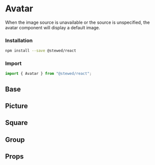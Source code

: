 
# Avatar

When the image source is unavailable or the source is unspecified, the avatar component will display a default image.

### Installation

```bash
npm install --save @stewed/react
```

### Import

```js
import { Avatar } from "@stewed/react";
```

<Meta of={AvatarStories} />

## Base

<Canvas of={AvatarStories.Base} />

## Picture

<Canvas of={AvatarStories.Picture} />

## Square

<Canvas of={AvatarStories.Square} />

## Group

<Canvas of={AvatarGroup.Group} />

## Props

<ArgTypes of={AvatarStories} />
